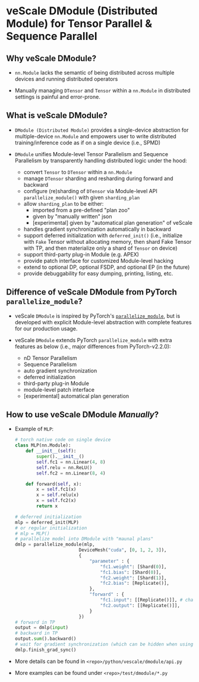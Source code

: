 # veScale DModule (Distributed Module) for Tensor Parallel & Sequence Parallel

## Why veScale DModule?

- `nn.Module` lacks the semantic of being distributed across multiple devices and running distributed operators

- Manually managing `DTensor` and `Tensor` within a `nn.Module` in distributed settings is painful and error-prone.

## What is veScale DModule?

- `DModule (Distributed Module)` provides a single-device abstraction for multiple-device `nn.Module` and empowers user to write distributed training/inference code as if on a single device (i.e., SPMD)

- `DModule` unifies Module-level Tensor Parallelism and Sequence Parallelism by transparently handling distributed logic under the hood:
    - convert `Tensor` to `DTensor` within a `nn.Module` 
    - manage `DTensor` sharding and resharding during forward and backward
    - configure (re)sharding of `DTensor` via Module-level API `parallelize_module()` with given `sharding_plan`
    - allow `sharding_plan` to be either:
        - imported from a pre-defined "plan zoo" 
        - given by "manually written" json
        - [experimental] given by "automatical plan generation" of veScale
    - handles gradient synchronization automatically in backward
    - support deferred initialization with `deferred_init()` (i.e., initialize with `Fake` Tensor without allocating memory, then shard Fake Tensor with TP, and then materialize only a shard of `Tensor` on device)
    - support third-party plug-in Module (e.g. APEX)
    - provide patch interface for customized Module-level hacking
    - extend to optional DP, optional FSDP, and optional EP (in the future)
    - provide debuggability for easy dumping, printing, listing, etc.

## Difference of veScale DModule from PyTorch `parallelize_module`?

- veScale `DModule` is inspired by PyTorch's [`parallelize_module`](https://pytorch.org/docs/stable/_modules/torch/distributed/tensor/parallel/api.html#parallelize_module), but is developed with explicit Module-level abstraction with complete features for our production usage.

- veScale `DModule` extends PyTorch `parallelize_module` with extra features as below (i.e., major differences from PyTorch-v2.2.0): 
    - nD Tensor Parallelism
    - Sequence Parallelism
    - auto gradient synchronization
    - deferred initialization
    - third-party plug-in Module
    - module-level patch interface
    - [experimental] automatical plan generation

## How to use veScale DModule _Manually_?

- Example of `MLP`:

    ``` python
    # torch native code on single device
    class MLP(nn.Module):
        def __init__(self):
            super().__init__()
            self.fc1 = nn.Linear(4, 8)
            self.relu = nn.ReLU()
            self.fc2 = nn.Linear(8, 4)

        def forward(self, x):
            x = self.fc1(x)
            x = self.relu(x)
            x = self.fc2(x)
            return x

    # deferred initialization
    mlp = deferred_init(MLP) 
    # or regular initialization
    # mlp = MLP()
    # parallelize model into DModule with "maunal plans"
    dmlp = parallelize_module(mlp, 
                            DeviceMesh("cuda", [0, 1, 2, 3]), 
                            {
                                "parameter" : {
                                    "fc1.weight": [Shard(0)],
                                    "fc1.bias": [Shard(0)],
                                    "fc2.weight": [Shard(1)],
                                    "fc2.bias": [Replicate()],
                                },
                                "forward" : {
                                    "fc1.input": [[Replicate()]], # change to Shard(<dim>) for SP/DP
                                    "fc2.output": [[Replicate()]],
                                }
                            })
    # forward in TP
    output = dmlp(input)
    # backward in TP
    output.sum().backward()
    # wait for gradient synchronization (which can be hidden when using veScale optimizer)
    dmlp.finish_grad_sync()

    ```

- More details can be found in `<repo>/python/vescale/dmodule/api.py`

- More examples can be found under `<repo>/test/dmodule/*.py`